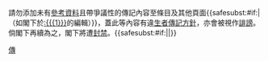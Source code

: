 {{{icon|[[File:Nuvola apps important.svg|25px]] }}}請勿添加未有[[wikipedia:可靠來源|參考資料]]且帶爭議性的傳記內容至條目及其他頁面{{<includeonly>safesubst:</includeonly>#if:{{{1|}}}|（如閣下於[[:{{{1}}}]]的編輯）}}，蓋此等內容有違[[Wikipedia:生者傳記|生者傳記方針]]，亦會被視作[[Wikipedia:誹謗|誹謗]]。倘閣下再續為之，閣下將遭[[Wikipedia:封禁方針|封禁]]。{{<includeonly>safesubst:</includeonly>#if:{{{2|}}}|{{{2}}}|}}<!-- Template:uw-biog3 --><noinclude>

{{Templatesnotice|s1=uw-blp3|series = uw-biog|max = 5}}
[[Category:用戶警告模板|傳]]
</noinclude>